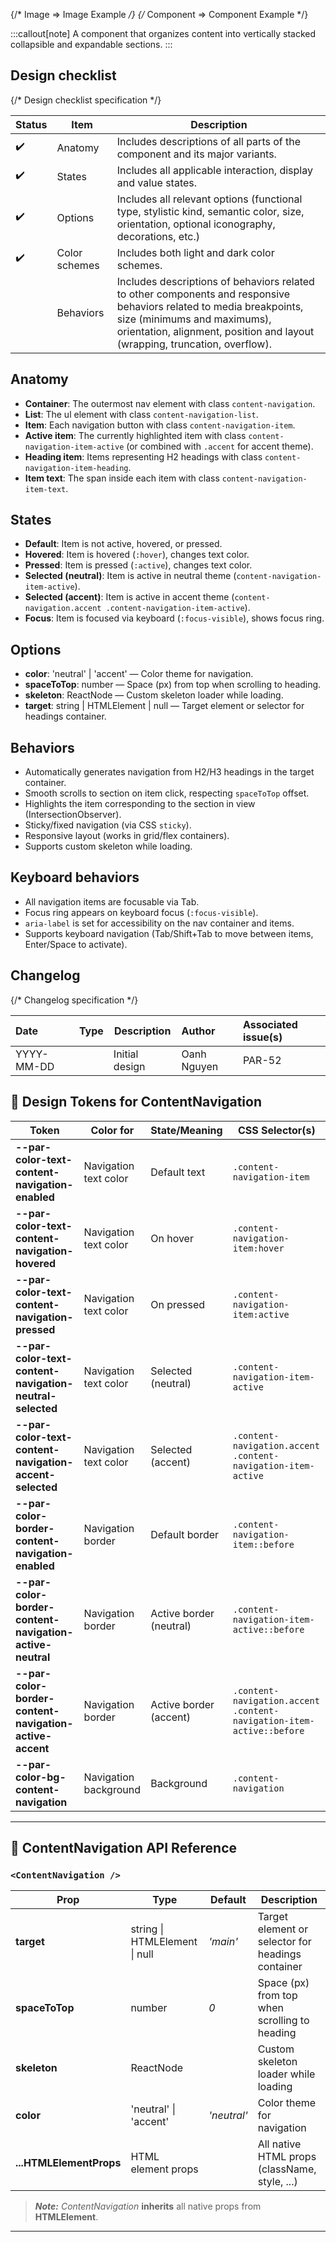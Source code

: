 
{/* Image => Image Example */}
{/* Component => Component Example */}

:::callout[note]
A component that organizes content into vertically stacked collapsible and expandable sections.
:::

## Design checklist <span id="design-checklist"></span>

{/* Design checklist specification */}

| Status | Item          | Description                                                                                                                                                                                                                       |
| ------ | ------------- | --------------------------------------------------------------------------------------------------------------------------------------------------------------------------------------------------------------------------------- |
| ✔️     | Anatomy       | Includes descriptions of all parts of the component and its major variants.                                                                                                                                                       |
| ✔️     | States        | Includes all applicable interaction, display and value states.                                                                                                                                                                    |
| ✔️     | Options       | Includes all relevant options (functional type, stylistic kind, semantic color, size, orientation, optional iconography, decorations, etc.)                                                                                       |
| ✔️     | Color schemes | Includes both light and dark color schemes.                                                                                                                                                                                       |
|        | Behaviors     | Includes descriptions of behaviors related to other components and responsive behaviors related to media breakpoints, size (minimums and maximums), orientation, alignment, position and layout (wrapping, truncation, overflow). |

## Anatomy <span id="anatomy"></span>

- **Container**: The outermost nav element with class `content-navigation`.
- **List**: The ul element with class `content-navigation-list`.
- **Item**: Each navigation button with class `content-navigation-item`.
- **Active item**: The currently highlighted item with class `content-navigation-item-active` (or combined with `.accent` for accent theme).
- **Heading item**: Items representing H2 headings with class `content-navigation-item-heading`.
- **Item text**: The span inside each item with class `content-navigation-item-text`.

## States <span id="states"></span>

- **Default**: Item is not active, hovered, or pressed.
- **Hovered**: Item is hovered (`:hover`), changes text color.
- **Pressed**: Item is pressed (`:active`), changes text color.
- **Selected (neutral)**: Item is active in neutral theme (`content-navigation-item-active`).
- **Selected (accent)**: Item is active in accent theme (`content-navigation.accent .content-navigation-item-active`).
- **Focus**: Item is focused via keyboard (`:focus-visible`), shows focus ring.

## Options <span id="options"></span>

- **color**: 'neutral' | 'accent' — Color theme for navigation.
- **spaceToTop**: number — Space (px) from top when scrolling to heading.
- **skeleton**: ReactNode — Custom skeleton loader while loading.
- **target**: string | HTMLElement | null — Target element or selector for headings container.

## Behaviors <span id="behaviors"></span>

- Automatically generates navigation from H2/H3 headings in the target container.
- Smooth scrolls to section on item click, respecting `spaceToTop` offset.
- Highlights the item corresponding to the section in view (IntersectionObserver).
- Sticky/fixed navigation (via CSS `sticky`).
- Responsive layout (works in grid/flex containers).
- Supports custom skeleton while loading.

## Keyboard behaviors

- All navigation items are focusable via Tab.
- Focus ring appears on keyboard focus (`:focus-visible`).
- `aria-label` is set for accessibility on the nav container and items.
- Supports keyboard navigation (Tab/Shift+Tab to move between items, Enter/Space to activate).

## Changelog <span id="changelog"></span>

{/* Changelog specification */}

| Date       | Type                                                     | Description    | Author      | Associated issue(s) |
| :--------- | :------------------------------------------------------- | -------------- | :---------- | :------------------ |
| YYYY-MM-DD | <Badge size='sm' kind='glass' color='cyan' label="new"/> | Initial design | Oanh Nguyen | PAR-52              |

## 🎨 Design Tokens for ContentNavigation

| **Token**                                                | **Color for**         | **State/Meaning**       | **CSS Selector(s)**                                                  |
| -------------------------------------------------------- | --------------------- | ----------------------- | -------------------------------------------------------------------- |
| **--par-color-text-content-navigation-enabled**          | Navigation text color | Default text            | `.content-navigation-item`                                           |
| **--par-color-text-content-navigation-hovered**          | Navigation text color | On hover                | `.content-navigation-item:hover`                                     |
| **--par-color-text-content-navigation-pressed**          | Navigation text color | On pressed              | `.content-navigation-item:active`                                    |
| **--par-color-text-content-navigation-neutral-selected** | Navigation text color | Selected (neutral)      | `.content-navigation-item-active`                                    |
| **--par-color-text-content-navigation-accent-selected**  | Navigation text color | Selected (accent)       | `.content-navigation.accent .content-navigation-item-active`         |
| **--par-color-border-content-navigation-enabled**        | Navigation border     | Default border          | `.content-navigation-item::before`                                   |
| **--par-color-border-content-navigation-active-neutral** | Navigation border     | Active border (neutral) | `.content-navigation-item-active::before`                            |
| **--par-color-border-content-navigation-active-accent**  | Navigation border     | Active border (accent)  | `.content-navigation.accent .content-navigation-item-active::before` |
| **--par-color-bg-content-navigation**                    | Navigation background | Background              | `.content-navigation`                                                |

---

## 🧩 ContentNavigation API Reference

### `<ContentNavigation />`

| **Prop**                | **Type**                      | **Default** | **Description**                                   |
| ----------------------- | ----------------------------- | ----------- | ------------------------------------------------- |
| **target**              | string \| HTMLElement \| null | _'main'_    | Target element or selector for headings container |
| **spaceToTop**          | number                        | _0_         | Space (px) from top when scrolling to heading     |
| **skeleton**            | ReactNode                     |             | Custom skeleton loader while loading              |
| **color**               | 'neutral' \| 'accent'         | _'neutral'_ | Color theme for navigation                        |
| **...HTMLElementProps** | HTML element props            |             | All native HTML props (className, style, ...)     |

> **_Note:_** _ContentNavigation_ **inherits** all native props from **HTMLElement**.

---
